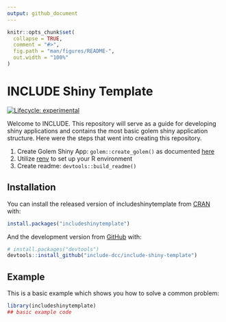 ```yaml
---
output: github_document
---
```


<!-- README.md is generated from README.Rmd. Please edit that file -->

```r
knitr::opts_chunk$set(
  collapse = TRUE,
  comment = "#>",
  fig.path = "man/figures/README-",
  out.width = "100%"
)
```

# INCLUDE Shiny Template

<!-- badges: start -->
[![Lifecycle: experimental](https://img.shields.io/badge/lifecycle-experimental-orange.svg)](https://www.tidyverse.org/lifecycle/#experimental)
<!-- badges: end -->

Welcome to INCLUDE. This repository will serve as a guide for developing
shiny applications and contains the most basic golem shiny application
structure.  Here were the steps that went into creating this repository.

1. Create Golem Shiny App: `golem::create_golem()` as documented [here](https://engineering-shiny.org/setting-up-for-success.html#create-a-golem)
1. Utilize [renv](https://engineering-shiny.org/build-yourself-safety-net.html#renv) to set up your R environment
1. Create readme: `devtools::build_readme()`


## Installation

You can install the released version of includeshinytemplate from [CRAN](https://CRAN.R-project.org) with:

``` r
install.packages("includeshinytemplate")
```

And the development version from [GitHub](https://github.com/) with:

``` r
# install.packages("devtools")
devtools::install_github("include-dcc/include-shiny-template")
```
## Example

This is a basic example which shows you how to solve a common problem:

```r
library(includeshinytemplate)
## basic example code
```

